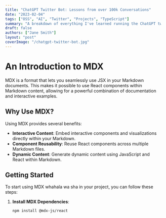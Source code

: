 ```yaml
---
title: "ChatGPT Twitter Bot: Lessons from over 100k Conversations"
date: "2023-02-04"
tags: ["OSS", "AI", "Twitter", "Projects", "TypeScript"]
summary: "A breakdown of everything I've learned running the ChatGPT twitter bot over the past two months."
draft: false
authors: ["Jane Smith"]
layout: "post"
coverImage: "/chatgpt-twitter-bot.jpg"
---
```

# An Introduction to MDX

MDX is a format that lets you seamlessly use JSX in your Markdown documents. This makes it possible to use React components within Markdown content, allowing for a powerful combination of documentation and interactive examples.

## Why Use MDX?

Using MDX provides several benefits:
- **Interactive Content**: Embed interactive components and visualizations directly within your Markdown.
- **Component Reusability**: Reuse React components across multiple Markdown files.
- **Dynamic Content**: Generate dynamic content using JavaScript and React within Markdown.

## Getting Started

To start using MDX whahala wa sha in your project, you can follow these steps:

1. **Install MDX Dependencies**:
   ```bash
   npm install @mdx-js/react

